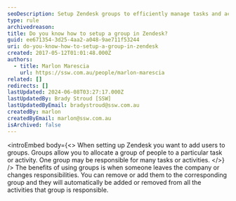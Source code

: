 ```yaml
---
seoDescription: Setup Zendesk groups to efficiently manage tasks and activities, making it easy to reassign responsibilities when team members leave or change roles.
type: rule
archivedreason:
title: Do you know how to setup a group in Zendesk?
guid: ee671354-3d25-4aa2-a048-9ae711f53244
uri: do-you-know-how-to-setup-a-group-in-zendesk
created: 2017-05-12T01:01:48.000Z
authors:
  - title: Marlon Marescia
    url: https://ssw.com.au/people/marlon-marescia
related: []
redirects: []
lastUpdated: 2024-06-08T03:27:17.000Z
lastUpdatedBy: Brady Stroud [SSW]
lastUpdatedByEmail: bradystroud@ssw.com.au
createdBy: marlon
createdByEmail: marlon@ssw.com.au
isArchived: false
---
```


<introEmbed
  body={<>
When setting up Zendesk you want to add users to groups. Groups allow you to allocate a group of people to a particular task or activity. One group may be responsible for many tasks or activities.
  </>}
/>
The benefits of using groups is when someone leaves the company or changes responsibilities. You can remove or add them to the corresponding group and they will automatically be added or removed from all the activities that group is responsible.
